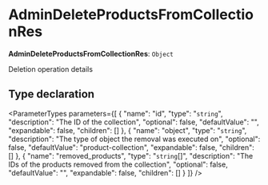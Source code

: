 
# AdminDeleteProductsFromCollectionRes

 **AdminDeleteProductsFromCollectionRes**: `Object`

Deletion operation details

## Type declaration

<ParameterTypes parameters={[
  {
    "name": "id",
    "type": "`string`",
    "description": "The ID of the collection",
    "optional": false,
    "defaultValue": "",
    "expandable": false,
    "children": []
  },
  {
    "name": "object",
    "type": "`string`",
    "description": "The type of object the removal was executed on",
    "optional": false,
    "defaultValue": "product-collection",
    "expandable": false,
    "children": []
  },
  {
    "name": "removed_products",
    "type": "`string`[]",
    "description": "The IDs of the products removed from the collection",
    "optional": false,
    "defaultValue": "",
    "expandable": false,
    "children": []
  }
]} />
